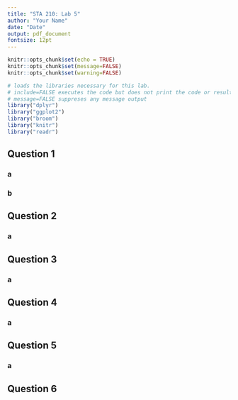 ```yaml
---
title: "STA 210: Lab 5"
author: "Your Name"
date: "Date"
output: pdf_document
fontsize: 12pt
---
```


```r
knitr::opts_chunk$set(echo = TRUE)
knitr::opts_chunk$set(message=FALSE)
knitr::opts_chunk$set(warning=FALSE)
```

```r
# loads the libraries necessary for this lab.
# include=FALSE executes the code but does not print the code or resulting output.
# message=FALSE suppreses any message output
library("dplyr")
library("ggplot2")
library("broom")
library("knitr")
library("readr")
```


## Question 1

### a

### b


## Question 2

### a

<!-- Fill in the remaining question parts using the format above. -->

## Question 3

### a

<!-- Fill in the remaining question parts using the format above. -->

## Question 4

### a

<!-- Fill in the remaining question parts using the format above. -->

## Question 5

### a

<!-- Fill in the remaining question parts using the format above. -->

## Question 6

